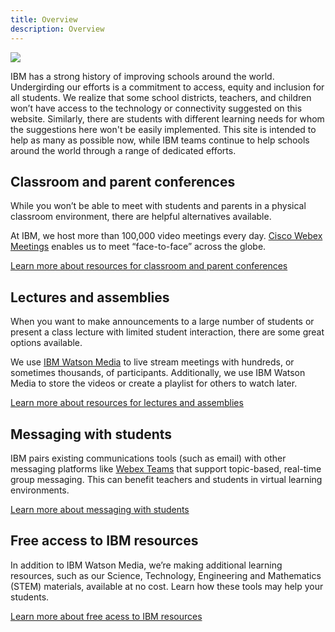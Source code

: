 ```yaml
---
title: Overview
description: Overview
---
```


<Row className="title-with-text">
  <Column colMd={2} colLg={4}>

![](images/tools-contenttop.png)

  </Column>
  <Column colMd={6} colLg={8}>

IBM has a strong history of improving schools around the world.<br/>
Undergirding our efforts is a commitment to access, equity and inclusion for all students. We realize that some school districts, teachers, and children won’t have access to the technology or connectivity suggested on this website. Similarly, there are students with different learning needs for whom the suggestions here won't be easily implemented. This site is intended to help as many as possible now, while IBM teams continue to help schools around the world through a range of dedicated efforts.


  </Column>
</Row>
<Row className="title-with-text">
  <Column colMd={2} colLg={4}>

## Classroom and parent conferences

  </Column>
  <Column colMd={6} colLg={8}>

While you won’t be able to meet with students and parents in a physical classroom environment, there are helpful alternatives available.

At IBM, we host more than 100,000 video meetings every day. [Cisco Webex Meetings](https://www.webex.com/webexremoteedu.html) enables us to meet “face-to-face” across the globe.

[Learn more about resources for classroom and parent conferences](/tools-and-resources/classroom-and-parent-resources)

  </Column>
</Row>
<Row className="title-with-text">
  <Column colMd={2} colLg={4}>

## Lectures and assemblies

  </Column>
  <Column colMd={6} colLg={8}>

When you want to make announcements to a large number of students or present a class lecture with limited student interaction, there are some great options available.

We use [IBM Watson Media](http://watson.media.ibm.com/platinum_free_trial.html) to live stream meetings with hundreds, or sometimes thousands, of participants. Additionally, we use IBM Watson Media to store the videos or create a playlist for others to watch later.

[Learn more about resources for lectures and assemblies](/tools-and-resources/lectures-and-assemblies)

  </Column>
</Row>
<Row className="title-with-text">
  <Column colMd={2} colLg={4}>

## Messaging with students

  </Column>
  <Column colMd={6} colLg={8}>

IBM pairs existing communications tools (such as email) with other messaging platforms like [Webex Teams](https://www.webex.com/team-collaboration.html) that support topic-based, real-time group messaging. This can benefit teachers and students in virtual learning environments.

[Learn more about messaging with students](/tools-and-resources/mesaging-with-students)

  </Column>
</Row>
<Row className="title-with-text">
  <Column colMd={2} colLg={4}>

## Free access to IBM resources

</Column>
  <Column colMd={6} colLg={8}>

In addition to IBM Watson Media, we’re making additional learning resources, such as our Science, Technology, Engineering and Mathematics (STEM) materials, available at no cost. Learn how these tools may help your students.

[Learn more about free acess to IBM resources](/tools-and-resources/ibm-resources)

  </Column>
</Row>
